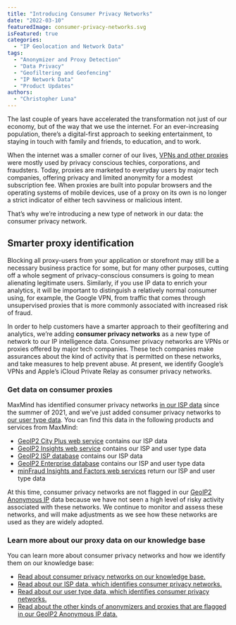 ```yaml
---
title: "Introducing Consumer Privacy Networks"
date: "2022-03-10"
featuredImage: consumer-privacy-networks.svg
isFeatured: true
categories:
  - "IP Geolocation and Network Data"
tags:
  - "Anonymizer and Proxy Detection"
  - "Data Privacy"
  - "Geofiltering and Geofencing"
  - "IP Network Data"
  - "Product Updates"
authors:
  - "Christopher Luna"
---
```


The last couple of years have accelerated the transformation not just of our
economy, but of the way that we use the internet. For an ever-increasing
population, there’s a digital-first approach to seeking entertainment, to
staying in touch with family and friends, to education, and to work.

When the internet was a smaller corner of our lives, [VPNs and other
proxies](/2019/01/types-of-anonymous-ips-and-how-they-affect-your-business)
were mostly used by privacy conscious techies, corporations, and fraudsters.
Today, proxies are marketed to everyday users by major tech companies, offering
privacy and limited anonymity for a modest subscription fee. When proxies are
built into popular browsers and the operating systems of mobile devices, use of
a proxy on its own is no longer a strict indicator of either tech savviness or
malicious intent.

That’s why we’re introducing a new type of network in our data: the consumer
privacy network.

## Smarter proxy identification
Blocking all proxy-users from your application or storefront may still be a
necessary business practice for some, but for many other purposes, cutting off a
whole segment of privacy-conscious consumers is going to mean alienating
legitimate users. Similarly, if you use IP data to enrich your analytics, it
will be important to distinguish a relatively normal consumer using, for
example, the Google VPN, from traffic that comes through unsupervised proxies
that is more commonly associated with increased risk of fraud.

In order to help customers have a smarter approach to their geofiltering and
analytics, we’re adding **consumer privacy networks** as a new type of network
to our IP intelligence data. Consumer privacy networks are VPNs or proxies
offered by major tech companies. These tech companies make assurances about the
kind of activity that is permitted on these networks, and take measures to help
prevent abuse. At present, we identify Google’s VPNs and Apple’s iCloud Private
Relay as consumer privacy networks.

### Get data on consumer proxies
MaxMind has identified consumer privacy networks [in our ISP
data](https://support.maxmind.com/hc/en-us/articles/4408618186907-Business-VPNs-and-Consumer-Privacy-Networks)
since the summer of 2021, and we’ve just added consumer privacy networks to [our
user type data](https://support.maxmind.com/hc/en-us/articles/4408208479131-User-Context-Data#h_01FN9BTGFQVP41YNPDGM454T2T).
You can find this data in the following products and services from MaxMind:

- [GeoIP2 City Plus web service](https://www.maxmind.com/en/geoip2-precision-city-service)
contains our ISP data
- [GeoIP2 Insights web service](https://www.maxmind.com/en/geoip2-precision-insights)
contains our ISP and user type data
- [GeoIP2 ISP database](https://www.maxmind.com/en/geoip2-isp-database) contains
our ISP data
- [GeoIP2 Enterprise database](https://www.maxmind.com/en/solutions/geoip2-enterprise-product-suite/enterprise-database)
contains our ISP and user type data
- [minFraud Insights and Factors web services](https://www.maxmind.com/en/solutions/minfraud-services)
return our ISP and user type data

At this time, consumer privacy networks are not flagged in our [GeoIP2 Anonymous
IP](https://www.maxmind.com/en/solutions/geoip2-enterprise-product-suite/anonymous-ip-database)
data because we have not seen a high level of risky activity associated with
these networks. We continue to monitor and assess these networks, and will make
adjustments as we see how these networks are used as they are widely adopted.

### Learn more about our proxy data on our knowledge base
You can learn more about consumer privacy networks and how we identify them on
our knowledge base:

- [Read about consumer privacy networks on our knowledge
base.](https://support.maxmind.com/hc/en-us/articles/4408618186907-Business-VPNs-and-Consumer-Privacy-Networks)
- [Read about our ISP data, which identifies consumer privacy
networks.](https://support.maxmind.com/hc/en-us/articles/4408200231067-IP-Network-Data#h_01FN989KHXR7TGXPB5T2DK0Q77)
- [Read about our user type data, which identifies consumer privacy
networks.](https://support.maxmind.com/hc/en-us/articles/4408208479131-User-Context-Data#h_01FN9BTGFQVP41YNPDGM454T2T)
- [Read about the other kinds of anonymizers and proxies that are flagged in our GeoIP2 Anonymous IP
data.](https://support.maxmind.com/hc/en-us/articles/4408208507163-Anonymizer-and-Proxy-Data)
